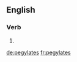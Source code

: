 ==English==

===Verb===
{{head|en}}

# {{en-third-person singular of|pegylate}}

[[de:pegylates]]
[[fr:pegylates]]